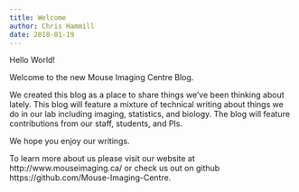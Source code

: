 ```yaml
---
title: Welcome
author: Chris Hammill
date: 2018-01-19
---
```


Hello World!

Welcome to the new Mouse Imaging Centre Blog.

We created this blog as a place to share things we've been
thinking about lately. This blog will feature a mixture of
technical writing about things we do in our lab including
imaging, statistics, and biology. The blog will feature
contributions from our staff, students, and PIs. 

We hope you enjoy our writings.

To learn more about us please visit our website at
http://www.mouseimaging.ca/ or check us out on
github https://github.com/Mouse-Imaging-Centre. 
